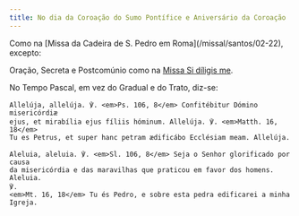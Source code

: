 ```yaml
---
title: No dia da Coroação do Sumo Pontífice e Aniversário da Coroação
---
```


<aside>
Como na [Missa da Cadeira de S. Pedro em Roma](/missal/santos/02-22), excepto:

Oração, Secreta e Postcomúnio como na [Missa Si díligis me](/missal/comum/sumospontifices).

No Tempo Pascal, em vez do Gradual e do Trato, diz-se:

</aside>

<div class="side-by-side not-content">

    Allelúja, allelúja. ℣. <em>Ps. 106, 8</em> Confitébitur Dómino misericórdiæ
    ejus, et mirabília ejus fíliis hóminum. Allelúja. ℣. <em>Matth. 16, 18</em>
    Tu es Petrus, et super hanc petram ædificábo Ecclésiam meam. Allelúja.

    Aleluia, aleluia. ℣. <em>Sl. 106, 8</em> Seja o Senhor glorificado por causa
    da misericórdia e das maravilhas que praticou em favor dos homens. Aleluia.
    ℣.
    <em>Mt. 16, 18</em> Tu és Pedro, e sobre esta pedra edificarei a minha Igreja.

</div>
